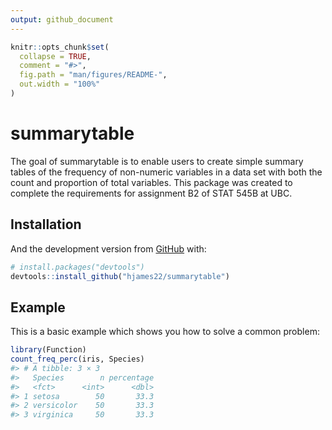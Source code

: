 ```yaml
---
output: github_document
---
```


<!-- README.md is generated from README.Rmd. Please edit that file -->

```r
knitr::opts_chunk$set(
  collapse = TRUE,
  comment = "#>",
  fig.path = "man/figures/README-",
  out.width = "100%"
)
```

# summarytable

<!-- badges: start -->
<!-- badges: end -->

The goal of summarytable is to enable users to create simple
summary tables of the frequency of non-numeric variables in a data set
with both the count and proportion of total variables. This package was
created to complete the requirements for assignment B2 of STAT 545B at
UBC.

## Installation

And the development version from [GitHub](https://github.com/) with:

``` r
# install.packages("devtools")
devtools::install_github("hjames22/summarytable")
```
## Example

This is a basic example which shows you how to solve a common problem:

``` r
library(Function)
count_freq_perc(iris, Species)
#> # A tibble: 3 × 3
#>   Species        n percentage
#>   <fct>      <int>      <dbl>
#> 1 setosa        50       33.3
#> 2 versicolor    50       33.3
#> 3 virginica     50       33.3
```

